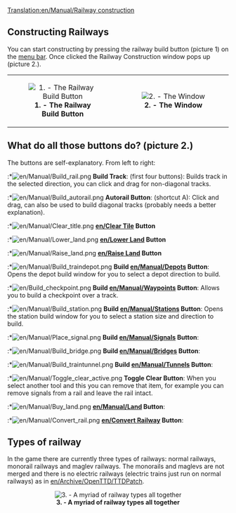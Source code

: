[[Translation:en/Manual/Railway construction]]
==Constructing Railways==
You can start constructing by pressing the railway build button (picture 1) on the [[en/Manual/Game interface|menu bar]]. Once clicked the Railway Construction window pops up (picture 2.).

{| align=center
| width="50%" align="center"|[[File:en/Manual/Manual html m772c5b23.png|center|frame|'''1. - The Railway Build Button''']]
| width="50%" align="center"|[[File:en/Railray construction window.png|center|frame|'''2. - The Window''']]
|}

==What do all those buttons do? (picture 2.)==
The buttons are self-explanatory. From left to right:
:*[[File:en/Manual/Build rail.png]] '''Build Track''': (first four buttons): Builds track in the selected direction, you can click and drag for non-diagonal tracks.
:*[[File:en/Manual/Build autorail.png]] '''Autorail Button''': (shortcut A): Click and drag, can also be used to build diagonal tracks (probably needs a better explanation).
:*[[File:en/Manual/Clear title.png]] '''[[en/Clear Tile]] Button'''
:*[[File:en/Manual/Lower land.png]] '''[[en/Lower Land]] Button'''
:*[[File:en/Manual/Raise land.png]] '''[[en/Raise Land]] Button'''
:*[[File:en/Manual/Build traindepot.png]] '''Build [[en/Manual/Depots]] Button''': Opens the depot build window for you to select a depot direction to build.
:*[[File:en/Build checkpoint.png]] '''Build [[en/Manual/Waypoints]] Button''': Allows you to build a checkpoint over a track.
:*[[File:en/Manual/Build station.png]] '''Build [[en/Manual/Stations]] Button''': Opens the station build window for you to select a station size and direction to build.
:*[[File:en/Manual/Place signal.png]] '''Build [[en/Manual/Signals]] Button''':
:*[[File:en/Manual/Build bridge.png]] '''Build [[en/Manual/Bridges]] Button''':
:*[[File:en/Manual/Build traintunnel.png]] '''Build [[en/Manual/Tunnels]] Button''':
:*[[File:en/Manual/Toggle clear active.png]] '''Toggle Clear Button''': When you select another tool and this you can remove that item, for example you can remove signals from a rail and leave the rail intact.
:*[[File:en/Manual/Buy land.png]] '''[[en/Manual/Land]] Button''':
:*[[File:en/Manual/Convert rail.png]] '''[[en/Convert Railway]] Button''':

==Types of railway==
In the game there are currently three types of railways: normal railways, monorail railways and maglev railways. The monorails and maglevs are not merged and there is no electric railways (electric trains just run on normal railways) as in [[en/Archive/OpenTTD/TTDPatch]].

<center>[[File:en/Types of railway.png|center|frame|'''3. - A myriad of railway types all together''']]</center>